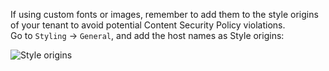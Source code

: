 <Highlight icon="info">

If using custom fonts or images, remember to add them to the style origins of your tenant to avoid potential Content Security Policy violations.  
Go to `Styling` -> `General`, and add the host names as Style origins:

![Style origins](/images/style-origins.png)

</Highlight>
